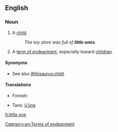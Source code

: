 ==English==

===Noun===
{{en-noun|sg=[[little]] [[one]]}}

# A [[child]].
#: ''The toy store was full of '''little ones'''.''
# A [[term of endearment]], especially toward [[children]].

====Synonyms====
* See also [[Wikisaurus:child]].

====Translations====
{{trans-top|term of endearment}}
* Finnish: {{t+|fi|pikkuinen}}
{{trans-mid}}
* Taos: [[ȕ’úna]]
{{trans-bottom}}

[[Category:en:Terms of endearment]]

[[fi:little one]]